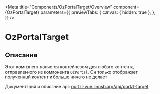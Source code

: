 
<Meta title="Components/OzPortalTarget/Overview"
      component={OzPortalTarget}
      parameters={{
        previewTabs: {
          canvas: { hidden: true },
        },
      }}
/>

# OzPortalTarget

## Описание

Этот компонент является контейнером для любого контента, отправленного из компонента `OzPortal`.
Он только отображает полученный контент и больше ничего не делает.

Документация и описание api: [portal-vue.linusb.org/api/portal-target](https://portal-vue.linusb.org/api/portal-target.html)

<Canvas>
  <Story id="components-ozportaltarget-stories--default"/>
</Canvas>
